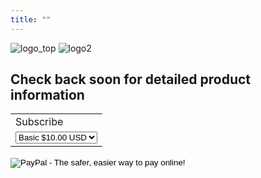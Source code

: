 ```yaml
---
title: ""
---
```

<span>
<img src="www/images/cds_logo_small.png" alt="logo_top" >
<img src="www/images/CDS_ann.png" alt="logo2">
</span>

## Check back soon for detailed product information

<form action="https://www.paypal.com/cgi-bin/webscr" method="post" target="_top">
<input type="hidden" name="cmd" value="_s-xclick">
<input type="hidden" name="hosted_button_id" value="VF2GAHBNPKFRE">
<table>
<tr><td><input type="hidden" name="on0" value="Subscribe">Subscribe</td></tr><tr><td><select name="os0">
  <option value="Basic">Basic $10.00 USD</option>
</select> </td></tr>
</table>
<input type="hidden" name="currency_code" value="USD">
<input type="image" src="https://www.paypalobjects.com/en_US/i/btn/btn_buynowCC_LG.gif" border="0" name="submit" alt="PayPal - The safer, easier way to pay online!">
<img alt="" border="0" src="https://www.paypalobjects.com/en_US/i/scr/pixel.gif" width="1" height="1">
</form>
